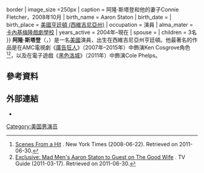 {{Infobox person
| name = 阿隆·斯塔登<br />Aaron Staton
| image = Aaron Staton and Connie Fletcher (2008).jpg{{!}}border
| image_size =250px
| caption = 阿隆·斯塔登和他的妻子Connie Fletcher，2008年10月
| birth_name = Aaron Staton
| birth_date = {{Birth date and age|1980|8|10}}
| birth_place = [[美國|美國]][[亨廷頓_(西維吉尼亞州)|亨廷頓 (西維吉尼亞州)]]
| occupation = 演員
| alma_mater = [[卡內基梅隆戲劇學校|卡內基梅隆戲劇學校]]
| years_active = 2004年–現在
| spouse = {{marriage|Connie Fletcher|2006}}
| children = 3名
}}
'''阿隆·斯塔登'''（{{lang-en|'''Aaron Staton'''}}，{{bd|1980年|8月10日}}）是一名[[美國|美國]]演員，出生在西維吉尼亞州亨廷頓。他最著名的作品是在AMC電視劇《[[廣告狂人|廣告狂人]]》（2007年–2015年）中飾演Ken Cosgrove角色<ref>[http://www.nytimes.com/slideshow/2008/06/22/magazine/0622-MADMEN_index-10.html Scenes From a Hit] {{Wayback|url=http://www.nytimes.com/slideshow/2008/06/22/magazine/0622-MADMEN_index-10.html |date=20171107114300 }}. New York Times (2008-06-22). Retrieved on 2011-06-30.</ref><ref>[http://www.tvguide.com/News/Exclusive-Mad-Mens-1030803.aspx Exclusive: Mad Men's Aaron Staton to Guest on The Good Wife] {{Wayback|url=http://www.tvguide.com/News/Exclusive-Mad-Mens-1030803.aspx |date=20110709221330 }}. TV Guide (2011-03-17). Retrieved on 2011-06-30.</ref>，以及在電子遊戲《[[黑色洛城|黑色洛城]]》（2011年）中飾演Cole Phelps。

==參考資料==
{{Reflist}}

==外部連結==
*{{IMDb name|1837590}}
{{21世纪00年代美國演員工會獎最佳戲劇影集整體演出}}
[[Category:美国男演员|Category:美国男演员]]